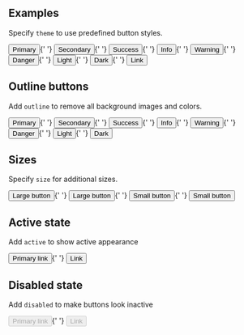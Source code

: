 
## Examples

Specify `theme` to use predefined button styles.

<Playground>
  <Button theme="primary">Primary</Button>{' '}
  <Button theme="secondary">Secondary</Button>{' '}
  <Button theme="success">Success</Button>{' '}
  <Button theme="info">Info</Button>{' '}
  <Button theme="warning">Warning</Button>{' '}
  <Button theme="danger">Danger</Button>{' '}
  <Button theme="light">Light</Button>{' '}
  <Button theme="dark">Dark</Button>{' '}
  <Button theme="link">Link</Button>
</Playground>

## Outline buttons

Add `outline` to remove all background images and colors.

<Playground>
  <Button outline theme="primary">Primary</Button>{' '}
  <Button outline theme="secondary">Secondary</Button>{' '}
  <Button outline theme="success">Success</Button>{' '}
  <Button outline theme="info">Info</Button>{' '}
  <Button outline theme="warning">Warning</Button>{' '}
  <Button outline theme="danger">Danger</Button>{' '}
  <Button outline theme="light">Light</Button>{' '}
  <Button outline theme="dark">Dark</Button>
</Playground>

## Sizes

Specify `size` for additional sizes.

<Playground>
  <Button size="lg" theme="primary">Large button</Button>{' '}
  <Button size="lg" theme="secondary">Large button</Button>{' '}
  <Button size="sm" theme="primary">Small button</Button>{' '}
  <Button size="sm" theme="secondary">Small button</Button>
</Playground>

## Active state

Add `active` to show active appearance

<Playground>
  <Button active theme="primary" size="lg">Primary link</Button>{' '}
  <Button active theme="secondary" size="lg">Link</Button>
</Playground>

## Disabled state

Add `disabled` to make buttons look inactive

<Playground>
  <Button disabled theme="primary" size="lg">Primary link</Button>{' '}
  <Button disabled theme="secondary" size="lg">Link</Button>
</Playground>
